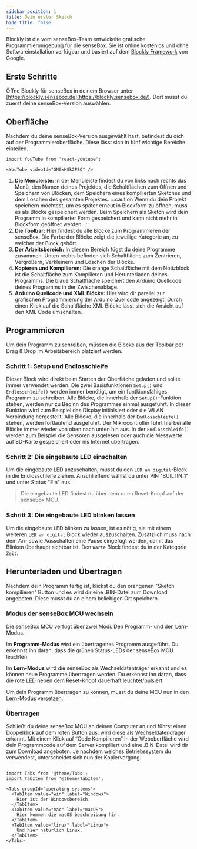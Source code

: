```yaml
---
sidebar_position: 1
title: Dein erster Sketch
hide_title: false
---
```


Blockly ist die vom senseBox-Team entwickelte grafische Programmierumgebung für die senseBox. Sie ist online kostenlos und ohne Softwareinstallation verfügbar und basiert auf dem [Blockly Framework](https://developers.google.com/blockly) von Google.

## Erste Schritte

Öffne Blockly für senseBox in deinem Browser unter [https://blockly.sensebox.de](https://blockly.sensebox.de/). Dort musst du zuerst deine senseBox-Version auswählen.

## Oberfläche

Nachdem du deine senseBox-Version ausgewählt hast, befindest du dich auf der Programmieroberfläche. Diese lässt sich in fünf wichtige Bereiche einteilen.

````mdx-code-block
import YouTube from 'react-youtube';

<YouTube videoId="GN0xHSk2P8Q" />
````

1. **Die Menüleiste:**
    In der Menüleiste findest du von links nach rechts das Menü, den Namen deines Projektes, die Schaltflächen zum Öffnen und Speichern von Blöcken, dem Speichern eines kompilierten Sketches und dem Löschen des gesamten Projektes.
    :::caution
    Wenn du dein Projekt speichern möchtest, um es später erneut in Blockform zu öffnen, muss es als Blöcke gespeichert werden. Beim Speichern als Sketch wird dein Programm in kompilierter Form gespeichert und kann nicht mehr in Blockform geöffnet werden.
    :::
2. **Die Toolbar:**
    Hier findest du alle Blöcke zum Programmieren der senseBox. Die Farbe der Blöcke zeigt die jeweilige Kategorie an, zu welcher der Block gehört.
3. **Der Arbeitsbereich:**
    In diesem Bereich fügst du deine Programme zusammen. Unten rechts befinden sich Schaltfläche zum Zentrieren, Vergrößern, Verkleinern und Löschen der Blöcke.
4. **Kopieren und Kompilieren:**
    Die orange Schaltfläche mit dem Notizblock ist die Schaltfläche zum Kompilieren und Herunterladen deines Programms. Die blaue Schaltfläche speichert den Arduino Quellcode deines Programms in der Zwischenablage.
5. **Arduino Quellcode und XML Blöcke:**
    Hier wird dir parellel zur grafischen Programmierung der Arduino Quellcode angezeigt. Durch einen Klick auf die Schaltfläche XML Blöcke lässt sich die Ansicht auf den XML Code umschalten.

## Programmieren

Um dein Programm zu schreiben, müssen die Blöcke aus der Toolbar per Drag & Drop im Arbeitsbereich platziert werden.

### Schritt 1: Setup und Endlosschleife

Dieser Block wird direkt beim Starten der Oberfläche geladen und sollte immer verwendet werden. Die zwei Basisfunktionen `Setup()` und `Endlosschleife()` werden immer benötigt, um ein funtkionsfähiges Programm zu schreiben.
Alle Blöcke, die innerhalb der `Setup()`-Funktion stehen, werden nur zu Beginn des Programmes einmal ausgeführt. In dieser Funktion wird zum Beispiel das Display initialsiert oder die WLAN Verbindung hergestellt. Alle Blöcke, die innerhalb der `Endlosschleife()` stehen, werden fortlaufend ausgeführt. Der Mikrocontroller führt hierbei alle Blöcke immer wieder von oben nach unten hin aus. In der `Endlosschleife()` werden zum Beispiel die Sensoren ausgelesen oder auch die Messwerte auf SD-Karte gespeichert oder ins Internet übertragen.

### Schritt 2: Die eingebaute LED einschalten

Um die eingebaute LED anzuschalten, musst du den `LED an digital`-Block in die Endlosschleife ziehen. Anschließend wählst du unter PIN "BUILTIN_1" und unter Status "Ein" aus.

>Die eingebaute LED findest du über dem roten Reset-Knopf auf der senseBox MCU.

### Schritt 3: Die eingebaute LED blinken lassen

Um die eingebaute LED blinken zu lassen, ist es nötig, sie mit einem weiteren `LED an digital` Block wieder auszuschalten. Zusätzlich muss nach dem An- sowie Ausschalten eine Pause eingefügt werden, damit das Blinken überhaupt sichtbar ist. Den `Warte` Block findest du in der Kategorie `Zeit`.

## Herunterladen und Übertragen

Nachdem dein Programm fertig ist, klickst du den orangenen "Sketch kompilieren" Button und es wird dir eine .BIN-Datei zum Download angeboten. Diese musst du an einem beliebigen Ort speichern.

### Modus der senseBox MCU wechseln

Die senseBox MCU verfügt über zwei Modi. Den Programm- und den Lern-Modus.

Im **Programm-Modus** wird ein übertragenes Programm ausgeführt. Du erkennst ihn daran, dass die grünen Status-LEDs der senseBox MCU leuchten.

Im **Lern-Modus** wird die senseBox als Wechseldatenträger erkannt und es können neue Programme übertragen werden. Du erkennst ihn daran, dass die rote LED neben dem Reset-Knopf dauerhaft leuchtet/pulsiert.

Um dein Programm übertragen zu können, musst du deine MCU nun in den Lern-Modus versetzen.

### Übertragen

Schließt du deine senseBox MCU an deinen Computer an und führst einen Doppelklick auf dem roten Button aus, wird diese als Wechseldatendräger erkannt. Mit einem Klick auf “Code Kompilieren” in der Weboberfläche wird dein Programmcode auf dem Server kompiliert und eine .BIN-Datei wird dir zum Download angeboten. Je nachdem welches Betriebssystem du verwendest, unterscheidet sich nun der Kopiervorgang.

````mdx-code-block

import Tabs from '@theme/Tabs';
import TabItem from '@theme/TabItem';

<Tabs groupId="operating-systems">
  <TabItem value="win" label="Windows">
    Hier ist der Windowsbereich.
  </TabItem>
  <TabItem value="mac" label="macOS">
    Hier kommen die macOS beschreibung hin.
  </TabItem>
  <TabItem value="linux" label="Linux">
    Und hier natürlich Linux.
  </TabItem>
</Tabs>
````